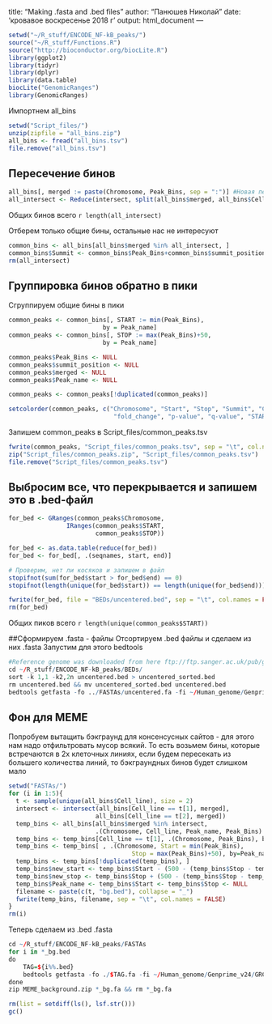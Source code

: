 title: "Making .fasta and .bed files"
author: "Панюшев Николай"
date: 'кровавое воскресенье 2018 г'
output: html_document
---

```r
setwd("~/R_stuff/ENCODE_NF-kB_peaks/")
source("~/R_stuff/Functions.R")
source("http://bioconductor.org/biocLite.R") 
library(ggplot2)
library(tidyr)
library(dplyr)
library(data.table)
biocLite("GenomicRanges")
library(GenomicRanges)
```

Импортнем all_bins
```r
setwd("Script_files/")
unzip(zipfile = "all_bins.zip")
all_bins <- fread("all_bins.tsv")
file.remove("all_bins.tsv")
```

## Пересечение бинов

```r
all_bins[, merged := paste(Chromosome, Peak_Bins, sep = ":")] #Новая переменная, а то у нас нначнут разные хромосомы пересекаться
all_intersect <- Reduce(intersect, split(all_bins$merged, all_bins$Cell_line))
```
Общих бинов всего `r length(all_intersect)` 

Отберем только общие бины, остальные нас не интересуют

```r
common_bins <- all_bins[all_bins$merged %in% all_intersect, ]
common_bins$Summit <- common_bins$Peak_Bins+common_bins$summit_position #Добавили положение саммитов
rm(all_intersect)
```

## Группировка бинов обратно в пики

Сгруппируем общие бины в пики

```r
common_peaks <- common_bins[, START := min(Peak_Bins),
                          by = Peak_name]
common_peaks <- common_bins[, STOP := max(Peak_Bins)+50,
                          by = Peak_name]

common_peaks$Peak_Bins <- NULL
common_peaks$summit_position <- NULL
common_peaks$merged <- NULL
common_peaks$Peak_name <- NULL

common_peaks <- common_peaks[!duplicated(common_peaks)]

setcolorder(common_peaks, c("Chromosome", "Start", "Stop", "Summit", "Cell_line",
                             "fold_change", "p-value", "q-value", "START", "STOP"))
```

Запишем сommon_peaks в Script_files/common_peaks.tsv
```r
fwrite(common_peaks, "Script_files/common_peaks.tsv", sep = "\t", col.names = FALSE)
zip("Script_files/common_peaks.zip", "Script_files/common_peaks.tsv")
file.remove("Script_files/common_peaks.tsv")
```

## Выбросим все, что перекрывается и запишем это в .bed-файл

```r
for_bed <- GRanges(common_peaks$Chromosome,
                IRanges(common_peaks$START,
                        common_peaks$STOP)) 

for_bed <- as.data.table(reduce(for_bed))
for_bed <- for_bed[, .(seqnames, start, end)]

# Проверим, нет ли косяков и запишем в файл
stopifnot(sum(for_bed$start > for_bed$end) == 0)
stopifnot(length(unique(for_bed$start)) == length(unique(for_bed$end)))

fwrite(for_bed, file = "BEDs/uncentered.bed", sep = "\t", col.names = FALSE)
rm(for_bed)
```
Общих пиков всего `r length(unique(common_peaks$START))`

##Сформируем .fasta - файлы
Отсортируем .bed файлы и сделаем из них .fasta
Запустим для этого bedtools
```r
#Reference genome was downloaded from here ftp://ftp.sanger.ac.uk/pub/gencode/Gencode_human/release_24/GRCh38.p5.genome.fa.gz
cd ~/R_stuff/ENCODE_NF-kB_peaks/BEDs/
sort -k 1,1 -k2,2n uncentered.bed > uncentered_sorted.bed
rm uncentered.bed && mv uncentered_sorted.bed uncentered.bed
bedtools getfasta -fo ../FASTAs/uncentered.fa -fi ~/Human_genome/Genprime_v24/GRCh38.p5.genome.fa -bed uncentered.bed
```

## Фон для MEME

Попробуем вытащить бэкграунд для консенсусных сайтов - для этого нам надо отфильтровать мусор всякий.
То есть возьмем бины, которые встречаются в 2х клеточных линиях, если будем пересекать из большего количества линий, то бэкграундных бинов будет слишком мало
 
```r
setwd("FASTAs/")
for (i in 1:5){
  t <- sample(unique(all_bins$Cell_line), size = 2)
  intersect <- intersect(all_bins[Cell_line == t[1], merged],
                        all_bins[Cell_line == t[2], merged])
  temp_bins <- all_bins[all_bins$merged %in% intersect, 
                        .(Chromosome, Cell_line, Peak_name, Peak_Bins) ]
  temp_bins <- temp_bins[Cell_line == t[1], .(Chromosome, Peak_Bins), by=Peak_name]
  temp_bins <- temp_bins[ , .(Chromosome, Start = min(Peak_Bins), 
                                  Stop = max(Peak_Bins)+50), by=Peak_name]
  temp_bins <- temp_bins[!duplicated(temp_bins), ]
  temp_bins$new_start <- temp_bins$Start - (500 - (temp_bins$Stop - temp_bins$Start))/2
  temp_bins$new_stop <- temp_bins$Stop + (500 - (temp_bins$Stop - temp_bins$Start))/2
  temp_bins$Peak_name <- temp_bins$Start <- temp_bins$Stop <- NULL
  filename <- paste(c(t, "bg.bed"), collapse = "_")
  fwrite(temp_bins, filename, sep = "\t", col.names = FALSE)
}
rm(i)
```

Теперь сделаем из .bed .fasta
```r
cd ~/R_stuff/ENCODE_NF-kB_peaks/FASTAs 
for i in *_bg.bed
do
    TAG=${i%%.bed}
    bedtools getfasta -fo ./$TAG.fa -fi ~/Human_genome/Genprime_v24/GRCh38.p5.genome.fa -bed $i && rm $i
done
zip MEME_background.zip *_bg.fa && rm *_bg.fa
```


```r
rm(list = setdiff(ls(), lsf.str()))
gc()
```

